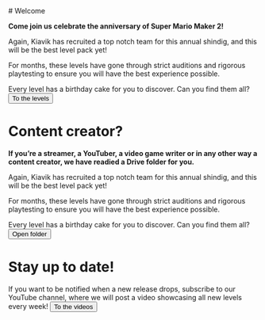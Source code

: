 
<Card>
# Welcome

**Come join us celebrate the anniversary of Super Mario Maker 2!**

Again, Kiavik has recruited a top notch team for this annual shindig, and this will be the best level pack yet!

For months, these levels have gone through strict auditions and rigorous playtesting to ensure you will have the best experience possible. 

Every level has a birthday cake for you to discover. Can you find them all?
<button primary icon="arrow-right">To the levels</button>
</Card>

# Content creator?

**If you’re a streamer, a YouTuber, a video game writer or in any other way a content creator, we have readied a Drive folder for you.**

Again, Kiavik has recruited a top notch team for this annual shindig, and this will be the best level pack yet!

For months, these levels have gone through strict auditions and rigorous playtesting to ensure you will have the best experience possible. 

Every level has a birthday cake for you to discover. Can you find them all?
<button icon="folder">Open folder</button>

# Stay up to date!

If you want to be notified when a new release drops, subscribe to our YouTube channel, where we will post a video showcasing all new levels every week!
<button icon="playbutton">To the videos</button>

